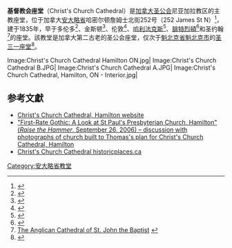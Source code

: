 {{noteTA
| 1 = zh-hans:哈密尔顿;zh-hk:咸美頓;zh-tw:哈密爾頓;
| 2 = zh-hans:金斯顿;zh-hk:京士頓;zh-mo:京士頓;zh-tw:京士頓;
| 3 = zh-hans:詹姆斯;zh-hk:占士;zh-tw:詹姆士;
| 4 = zh-hans:弗雷德里克顿;zh-hk:腓特烈頓;
| 5 = zh-hans:哈利法克斯;zh-hk:哈利法斯;zh-tw:哈利法克斯;
}}
{{Infobox church
|name=基督教会座堂
|image=CathedralPlaceAnglicanChurchCanada.JPG
|dedication=基督
|denomination=[[加拿大圣公会|加拿大圣公会]]
|diocese=尼亚加拉教区  
|province=安大略教省
|website= [http://www.niagara.anglican.ca/parishes/index.cfm?PID=104 Christ's Church Cathedral] |location=[[安大略省|安大略省]][[咸美頓|咸美頓]]<br>占士北街252號<br>(252 James St N)|country={{CAN}}}}
'''基督教会座堂'''（Christ's Church Cathedral）是[[加拿大圣公会|加拿大圣公会]]尼亚加拉教区的主教座堂，位于加拿大[[安大略省|安大略省]]哈密尔顿詹姆士北街252号（252 James St N）<ref>{{cite web |url=http://www.niagara.anglican.ca/parishes/index.cfm?PID=104 |title=Christ's Church Cathedral home page |publisher=Niagara.anglican.ca |accessdate=December 4, 2011 |archive-date=2012-01-18 |archive-url=https://web.archive.org/web/20120118082526/http://www.niagara.anglican.ca/parishes/index.cfm?PID=104 |dead-url=yes }}</ref>，建于1835年，早于多伦多<ref>{{cite web |url=http://www.stjamescathedral.on.ca/ |title=Welcome |publisher=Stjamescathedral.on.ca |accessdate=December 4, 2011 |archive-date=2011-09-29 |archive-url=https://web.archive.org/web/20110929145914/http://www.stjamescathedral.on.ca/HistorybrArchitecture/Gallery/tabid/96/Default.aspx |dead-url=no }}</ref>、金斯顿<ref>{{cite web |url=http://www.stgeorgescathedral.on.ca/index.htm |title=Welcome |publisher=Stgeorgescathedral.on.ca |accessdate=December 4, 2011 }}{{Dead link}}</ref>、伦敦<ref>{{cite web |url=http://www.stpaulscathedral.on.ca/ |title=St. Paul's Cathedral HomePage |publisher=Stpaulscathedral.on.ca |date=April 21, 2011 |accessdate=December 4, 2011 |archive-date=2016-11-24 |archive-url=https://web.archive.org/web/20161124020513/http://www.stpaulscathedral.on.ca/ |dead-url=no }}</ref>、[[哈利法克斯|哈利法克斯]]<ref>{{cite web |url=http://www.cathedralchurchofallsaints.com/ |title=The Cathedral Church of All Saints |publisher=The Cathedral Church of All Saints |accessdate=December 4, 2011 |archive-date=2016-11-16 |archive-url=https://web.archive.org/web/20161116115721/http://www.cathedralchurchofallsaints.com/ |dead-url=no }}</ref>、[[法德力頓|腓特烈頓]]<ref>{{cite web |url=http://www.christchurchcathedral.com/ |title=Christ Church Cathedral, Fredericton |publisher=Christchurchcathedral.com |accessdate=December 4, 2011 |archive-date=2016-03-03 |archive-url=https://web.archive.org/web/20160303184859/http://www.christchurchcathedral.com/ |dead-url=no }}</ref>和圣约翰<ref>[http://www.sji.ca/cathedral/ The Anglican Cathedral of St. John the Baptist<!-- Bot generated title -->] {{webarchive|url=https://web.archive.org/web/20070929204420/http://www.sji.ca/cathedral/ |date=2007-09-29 }}</ref>的座堂。該教堂是加拿大第二古老的圣公会座堂，仅次于[[魁北克省|魁北克省]][[魁北克市|魁北克市]]的[[圣三一座堂_(魁北克市)|圣三一座堂]]<ref>{{cite web |url=http://quebec.cathedral.ca/ |title=Cathedral of the Holy Trinity |publisher=Quebec.cathedral.ca |accessdate=December 4, 2011 |deadurl=yes |archiveurl=https://web.archive.org/web/20120322074305/http://quebec.cathedral.ca/ |archivedate=2012年3月22日 }}</ref>。

<gallery>
Image:Christ's Church Cathedral Hamilton ON.jpg|
Image:Christ's Church Cathedral B.JPG|
Image:Christ's Church Cathedral A.JPG|
Image:Christ's Church Cathedral, Hamilton, ON - Interior.jpg|
</gallery>

==参考文獻==
{{reflist|colwidth=30em}}
*[http://www.niagara.anglican.ca/parishes/index.cfm?PID=104 Christ's Church Cathedral, Hamilton website] {{Wayback|url=http://www.niagara.anglican.ca/parishes/index.cfm?PID=104 |date=20120118082526 }}
*[http://www.raisethehammer.org/index.asp?id=366 "First-Rate Gothic: A Look at St Paul's Presbyterian Church, Hamilton" (''Raise the Hammer'', September 26, 2006) – discussion with photographs of church built to Thomas's plan for Christ's Church Cathedral, Hamilton] {{Wayback|url=http://www.raisethehammer.org/index.asp?id=366 |date=20081205063454 }}
*[http://www.historicplaces.ca/en/rep-reg/place-lieu.aspx?id=8167&pid=0 Christ's Church Cathedral historicplaces.ca] {{Wayback|url=http://www.historicplaces.ca/en/rep-reg/place-lieu.aspx?id=8167&pid=0 |date=20160117142139 }}
{{coord|43|15|47|N|79|51|58|W|region:CA-ON_type:landmark|display=title}}
[[Category:安大略省教堂|Category:安大略省教堂]]